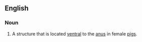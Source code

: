 ==English==

===Noun===
{{head|en|noun|head=[[urogenital]] [[papilla]]}}

# {{context|zoology}} A structure that is located [[ventral]] to the [[anus]] in female [[pigs]].